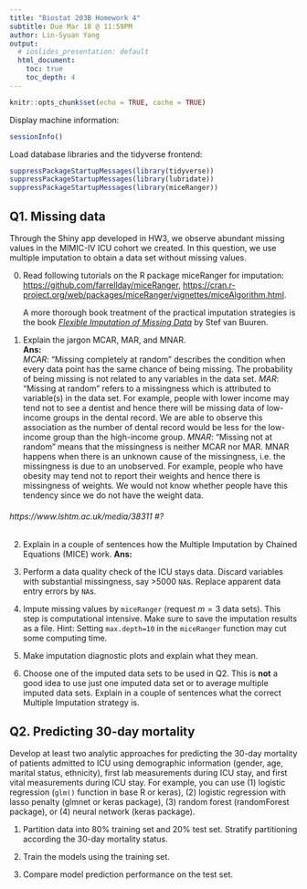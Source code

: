 ```yaml
---
title: "Biostat 203B Homework 4"
subtitle: Due Mar 18 @ 11:59PM
author: Lin-Syuan Yang
output:
  # ioslides_presentation: default
  html_document:
    toc: true
    toc_depth: 4
---
```


```r
knitr::opts_chunk$set(echo = TRUE, cache = TRUE)
```

Display machine information:
```r
sessionInfo()
```
Load database libraries and the tidyverse frontend:
```r
suppressPackageStartupMessages(library(tidyverse))
suppressPackageStartupMessages(library(lubridate))
suppressPackageStartupMessages(library(miceRanger))
```

## Q1. Missing data

Through the Shiny app developed in HW3, we observe abundant missing values in the MIMIC-IV ICU cohort we created. In this question, we use multiple imputation to obtain a data set without missing values.

0. Read following tutorials on the R package miceRanger for imputation: <https://github.com/farrellday/miceRanger>, <https://cran.r-project.org/web/packages/miceRanger/vignettes/miceAlgorithm.html>.

    A more thorough book treatment of the practical imputation strategies is the book [*_Flexible Imputation of Missing Data_*](https://stefvanbuuren.name/fimd/) by Stef van Buuren. 

1. Explain the jargon MCAR, MAR, and MNAR.                         
**Ans:**                
*MCAR*: "Missing completely at random" describes the condition when every data point has the same chance of being missing. The probability of being missing is not related to any variables in the data set.
*MAR*: "Missing at random" refers to a missingness which is attributed to variable(s) in the data set. For example, people with lower income may tend not to see a dentist and hence there will be missing data of low-income groups in the dental record. We are able to observe this association as the number of dental record would be less for the low-income group than the high-income group.
*MNAR*: "Missing not at random" means that the missingness is neither MCAR nor MAR. MNAR happens when there is an unknown cause of the missingness, i.e. the missingness is due to an unobserved. For example, people who have obesity may tend not to report their weights and hence there is missingness of weights. We would not know whether people have this tendency since we do not have the weight data.

###### https://www.lshtm.ac.uk/media/38311 #?


2. Explain in a couple of sentences how the Multiple Imputation by Chained Equations (MICE) work.           **Ans:**                  

3. Perform a data quality check of the ICU stays data. Discard variables with substantial missingness, say >5000 `NA`s. Replace apparent data entry errors by `NA`s.                

4. Impute missing values by `miceRanger` (request $m=3$ data sets). This step is computational intensive. Make sure to save the imputation results as a file. Hint: Setting `max.depth=10` in the `miceRanger` function may cut some computing time.                

5. Make imputation diagnostic plots and explain what they mean.                

6. Choose one of the imputed data sets to be used in Q2. This is **not** a good idea to use just one imputed data set or to average multiple imputed data sets. Explain in a couple of sentences what the correct Multiple Imputation strategy is.                

## Q2. Predicting 30-day mortality

Develop at least two analytic approaches for predicting the 30-day mortality of patients admitted to ICU using demographic information (gender, age, marital status, ethnicity), first lab measurements during ICU stay, and first vital measurements during ICU stay. For example, you can use (1) logistic regression (`glm()` function in base R or keras), (2) logistic regression with lasso penalty (glmnet or keras package), (3) random forest (randomForest package), or (4) neural network (keras package).

1. Partition data into 80% training set and 20% test set. Stratify partitioning according the 30-day mortality status.

2. Train the models using the training set.

3. Compare model prediction performance on the test set.
